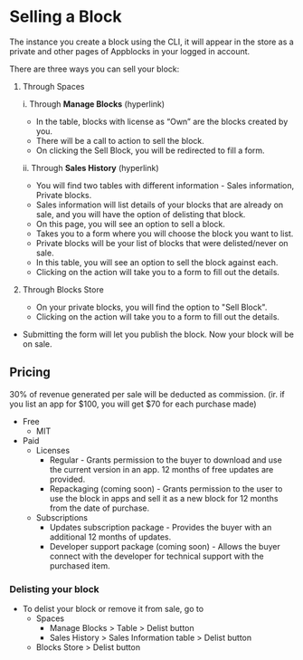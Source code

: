 # Selling a Block

The instance you create a block using the CLI, it will appear in the store as a private and other pages of Appblocks in your logged in account.  

There are three ways you can sell your block:  
1. Through Spaces  

   i. Through **Manage Blocks** (hyperlink)  
   * In the table, blocks with license as “Own” are the blocks created by you.  
   * There will be a call to action to sell the block.  
   * On clicking the Sell Block, you will be redirected to fill a form.
          
   ii. Through **Sales History** (hyperlink)  
    * You will find two tables with different information - Sales information, Private blocks.  
    * Sales information will list details of your blocks that are already on sale, and you will have the option of delisting that block.  
    * On this page, you will see an option to sell a block.  
    * Takes you to a form where you will choose the block you want to list.  
    * Private blocks will be your list of blocks that were delisted/never on sale.  
    * In this table, you will see an option to sell the block against each.  
    * Clicking on the action will take you to a form to fill out the details.  
    
 2. Through Blocks Store
    * On your private blocks, you will find the option to "Sell Block". 
    * Clicking on the action will take you to a form to fill out the details.
   
* Submitting the form will let you publish the block. Now your block will be on sale.

## Pricing
30% of revenue generated per sale will be deducted as commission. (ir. if you list an app for $100, you will get $70 for each purchase made)

* Free
   * MIT
* Paid
   * Licenses
      * Regular - Grants permission to the buyer to download and use the current version in an app. 12 months of free updates are provided.
      * Repackaging (coming soon) - Grants permission to the user to use the block in apps and sell it as a new block for 12 months from the date of purchase.
   * Subscriptions
      * Updates subscription package - Provides the buyer with an additional 12 months of updates.
      * Developer support package (coming soon) - Allows the buyer connect with the developer for technical support with the purchased item.

### Delisting your block
* To delist your block or remove it from sale, go to 
   * Spaces 
       * Manage Blocks > Table > Delist button
       * Sales History > Sales Information table > Delist button
   * Blocks Store > Delist button
   


    
    
    
     

    
    
